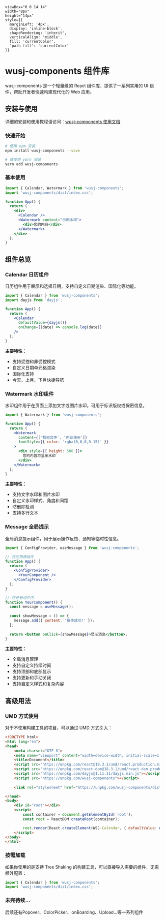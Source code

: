 
    viewBox="0 0 14 14" 
    width="8px" 
    height="14px" 
    style={{ 
      marginLeft: '4px',
      display: 'inline-block',
      shapeRendering: 'inherit',
      verticalAlign: 'middle',
      fill: 'currentColor',
      'path fill': 'currentColor'
    }}
>
  <path d="m11.1 7.35-5.5 5.5a.5.5 0 0 1-.7-.7L10.04 7 4.9 1.85a.5.5 0 1 1 .7-.7l5.5 5.5c.2.2.2.5 0 .7Z" />
</svg>

<Meta title="wusj-components 简介" />

# wusj-components 组件库

wusj-components 是一个轻量级的 React 组件库，提供了一系列实用的 UI 组件，帮助开发者快速构建现代化的 Web 应用。

## 安装与使用

详细的安装和使用教程请访问：[wusj-components 使用文档](http://8.138.217.246/wusj-components/)

### 快速开始

```bash
# 使用 npm 安装
npm install wusj-components --save

# 或使用 yarn 安装
yarn add wusj-components
```

### 基本使用

```jsx
import { Calendar, Watermark } from 'wusj-components';
import 'wusj-components/dist/index.css';

function App() {
  return (
    <div>
      <Calendar />
      <Watermark content="示例水印">
        <div>您的内容</div>
      </Watermark>
    </div>
  );
}
```

## 组件总览

### Calendar 日历组件

日历组件用于展示和选择日期，支持自定义日期渲染、国际化等功能。

```jsx
import { Calendar } from 'wusj-components';
import dayjs from 'dayjs';

function App() {
  return (
    <Calendar 
      defaultValue={dayjs()} 
      onChange={(date) => console.log(date)} 
    />
  );
}
```

**主要特性：**

- 支持受控和非受控模式
- 自定义日期单元格渲染
- 国际化支持
- 今天、上月、下月快捷导航

### Watermark 水印组件

水印组件用于在页面上添加文字或图片水印，可用于标识版权或保密信息。

```jsx
import { Watermark } from 'wusj-components';

function App() {
  return (
    <Watermark 
      content={['机密文件', '内部使用']} 
      fontStyle={{ color: 'rgba(0,0,0,0.15)' }}
    >
      <div style={{ height: 500 }}>
        您的内容将显示水印
      </div>
    </Watermark>
  );
}
```

**主要特性：**

- 支持文字水印和图片水印
- 自定义水印样式、角度和间距
- 防删除检测
- 支持多行文本

### Message 全局提示

全局消息提示组件，用于展示操作反馈、通知等临时性信息。

```jsx
import { ConfigProvider, useMessage } from 'wusj-components';

// 在应用根组件
function App() {
  return (
    <ConfigProvider>
      <YourComponent />
    </ConfigProvider>
  );
}

// 在任意组件内
function YourComponent() {
  const message = useMessage();
  
  const showMessage = () => {
    message.add({ content: '操作成功!' });
  };
  
  return <button onClick={showMessage}>显示消息</button>;
}
```

**主要特性：**

- 全局消息管理
- 支持自定义持续时间
- 支持顶部和底部显示
- 支持更新和手动关闭
- 支持自定义样式和复杂内容

## 高级用法

### UMD 方式使用

对于不使用构建工具的项目，可以通过 UMD 方式引入：

```html
<!DOCTYPE html>
<html lang="en">
<head>
    <meta charset="UTF-8">
    <meta name="viewport" content="width=device-width, initial-scale=1.0">
    <title>Document</title>
    <script src="https://unpkg.com/react@18.3.1/umd/react.production.min.js"></script>
    <script src="https://unpkg.com/react-dom@18.3.1/umd/react-dom.production.min.js"></script>
    <script src="https://unpkg.com/dayjs@1.11.11/dayjs.min.js"></script>
    <script src="https://unpkg.com/wusj-components"></script>
    
    <link rel="stylesheet" href="https://unpkg.com/wusj-components/dist/index.css" />

</head>
<body>
    <div id="root"></div>
    <script>
        const container = document.getElementById('root');
        const root = ReactDOM.createRoot(container);

        root.render(React.createElement(WSJ.Calendar, { defaultValue: dayjs('2024-07-01') }));
    </script>
</body>
</html>
```

### 按需加载

如果你使用的是支持 Tree Shaking 的构建工具，可以直接导入需要的组件，无需额外配置：

```jsx
import { Calendar } from 'wusj-components';
import 'wusj-components/dist/index.css';
```

### 未完待续...

后续还有Popover、ColorPicker、onBoarding、Upload...等一系列组件

